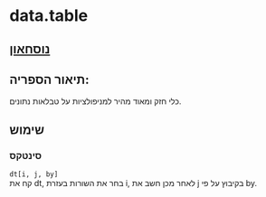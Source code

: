 
# data.table

## [נוסחאון](https://s3.amazonaws.com/assets.datacamp.com/blog_assets/datatable_Cheat_Sheet_R.pdf)

## תיאור הספריה:

כלי חזק ומאוד מהיר למניפולציות על טבלאות נתונים.

## שימוש

### סינטקס

`dt[i, j, by]`  
קח את 
dt,
בחר את השורות בעזרת 
i,
לאחר מכן חשב את 
j
בקיבוץ על פי 
by.



